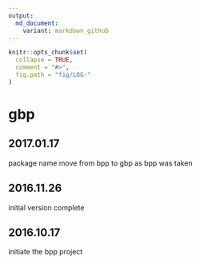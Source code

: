 ```yaml
---
output:
  md_document:
    variant: markdown_github
---
```


<!-- LOG.md is generated from LOG.Rmd. Please edit that file -->

```r
knitr::opts_chunk$set(
  collapse = TRUE,
  comment = "#>",
  fig.path = "fig/LOG-"
)
```

# gbp

## 2017.01.17

package name move from bpp to gbp as bpp was taken

## 2016.11.26

initial version complete

## 2016.10.17 

initiate the bpp project
